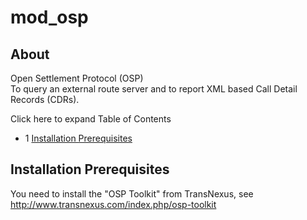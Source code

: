 
# mod_osp 

 

## About

Open Settlement Protocol (OSP)  
To query an external route server and to report XML based Call Detail Records (CDRs).

Click here to expand Table of Contents

* 1 [Installation Prerequisites](#installation-prerequisites)

## Installation Prerequisites

You need to install the "OSP Toolkit" from TransNexus, see <http://www.transnexus.com/index.php/osp-toolkit>


